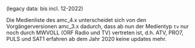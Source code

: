 (legacy data: bis incl. 12-2022)

Die Medienliste des amc\_4.x unterscheidet sich von den Vorgängerversionen amc\_3.x dadurch, dass ab nun der Medientyp `tv` nur noch durch MWVOLL (ORF Radio und TV) vertreten ist, d.h. ATV, PRO7, PULS und SAT1 erfahren ab dem Jahr 2020 keine updates mehr.
